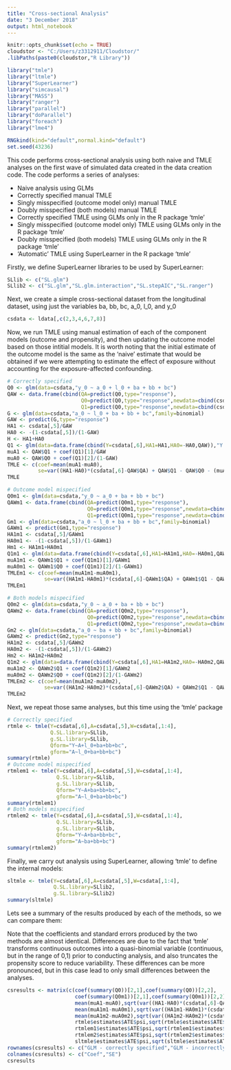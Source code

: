 ---
title: "Cross-sectional Analysis"
date: "3 December 2018"
output: html_notebook
---
  
```{r setup, include=FALSE}
knitr::opts_chunk$set(echo = TRUE)
cloudstor <- "C:/Users/z3312911/Cloudstor/"
.libPaths(paste0(cloudstor,"R Library"))

library("tmle")
library("ltmle")
library("SuperLearner")
library("simcausal")
library("MASS")
library("ranger")
library("parallel")
library("doParallel")
library("foreach")
library("lme4")

RNGkind(kind="default",normal.kind="default")
set.seed(43236)
```

This code performs cross-sectional analysis using both naive and TMLE analyses on the first wave of simulated data created in the data creation code. 
The code performs a series of analyses:
  
* Naive analysis using GLMs
* Correctly specified manual TMLE
* Singly misspecified (outcome model only) manual TMLE
* Doubly misspecified (both models) manual TMLE
* Correctly specified TMLE using GLMs only in the R package 'tmle'
* Singly misspecified (outcome model only) TMLE using GLMs only in the R package 'tmle'
* Doubly misspecified (both models) TMLE using GLMs only in the R package 'tmle'
* 'Automatic' TMLE using SuperLearner in the R package 'tmle'

Firstly, we define SuperLearner libraries to be used by SuperLearner:

```{r sllib}
SLlib <- c("SL.glm")
SLlib2 <- c("SL.glm","SL.glm.interaction","SL.stepAIC","SL.ranger")
```

Next, we create a simple cross-sectional dataset from the longitudinal dataset, using just the variables ba, bb, bc, a_0, l_0, and y_0

```{r csdata}
csdata <- ldata[,c(2,3,4,6,7,8)]
```

Now, we run TMLE using manual estimation of each of the component models (outcome and propensity), and then updating the outcome model based on those intitial models.
It is worth noting that the initial estimate of the outcome model is the same as the 'naive' estimate that would be obtained if we were attempting to estimate the effect of exposure without accounting for the exposure-affected confounding.

```{r manual}
# Correctly specified
Q0 <- glm(data=csdata,"y_0 ~ a_0 + l_0 + ba + bb + bc")
QAW <- data.frame(cbind(QA=predict(Q0,type="response"),
                        Q0=predict(Q0,type="response",newdata=cbind(csdata[,1:4],a_0=0)),
                        Q1=predict(Q0,type="response",newdata=cbind(csdata[,1:4],a_0=1))))
G <- glm(data=csdata,"a_0 ~ l_0 + ba + bb + bc",family=binomial)
GAW <- predict(G,type="response")
HA1 <- csdata[,5]/GAW
HA0 <- -(1-csdata[,5])/(1-GAW)
H <- HA1+HA0
Q1 <- glm(data=data.frame(cbind(Y=csdata[,6],HA1=HA1,HA0=-HA0,QAW)),"Y ~ -1 + HA1 + HA0 + offset(QA)")
muA1 <- QAW$Q1 + coef(Q1)[1]/GAW
muA0 <- QAW$Q0 + coef(Q1)[2]/(1-GAW)
TMLE <- c(coef=mean(muA1-muA0),
          se=var((HA1-HA0)*(csdata[,6]-QAW$QA) + QAW$Q1 - QAW$Q0 - (muA1-muA0))/length(csdata[,1]))
TMLE

# Outcome model mispecified
Q0m1 <- glm(data=csdata,"y_0 ~ a_0 + ba + bb + bc")
QAWm1 <- data.frame(cbind(QA=predict(Q0m1,type="response"),
                          Q0=predict(Q0m1,type="response",newdata=cbind(csdata[,1:4],a_0=0)),
                          Q1=predict(Q0m1,type="response",newdata=cbind(csdata[,1:4],a_0=1))))
Gm1 <- glm(data=csdata,"a_0 ~ l_0 + ba + bb + bc",family=binomial)
GAWm1 <- predict(Gm1,type="response")
HA1m1 <- csdata[,5]/GAWm1
HA0m1 <- -(1-csdata[,5])/(1-GAWm1)
Hm1 <- HA1m1+HA0m1
Q1m1 <- glm(data=data.frame(cbind(Y=csdata[,6],HA1=HA1m1,HA0=-HA0m1,QAWm1)),"Y ~ -1 + HA1 + HA0 + offset(QA)")
muA1m1 <- QAWm1$Q1 + coef(Q1m1)[1]/GAWm1
muA0m1 <- QAWm1$Q0 + coef(Q1m1)[2]/(1-GAWm1)
TMLEm1 <- c(coef=mean(muA1m1-muA0m1),
            se=var((HA1m1-HA0m1)*(csdata[,6]-QAWm1$QA) + QAWm1$Q1 - QAWm1$Q0 - (muA1m1-muA0m1))/length(csdata[,1]))
TMLEm1

# Both models mispecified
Q0m2 <- glm(data=csdata,"y_0 ~ a_0 + ba + bb + bc")
QAWm2 <- data.frame(cbind(QA=predict(Q0m2,type="response"),
                          Q0=predict(Q0m2,type="response",newdata=cbind(csdata[,1:4],a_0=0)),
                          Q1=predict(Q0m2,type="response",newdata=cbind(csdata[,1:4],a_0=1))))
Gm2 <- glm(data=csdata,"a_0 ~ ba + bb + bc",family=binomial)
GAWm2 <- predict(Gm2,type="response")
HA1m2 <- csdata[,5]/GAWm2
HA0m2 <- -(1-csdata[,5])/(1-GAWm2)
Hm2 <- HA1m2+HA0m2
Q1m2 <- glm(data=data.frame(cbind(Y=csdata[,6],HA1=HA1m2,HA0=-HA0m2,QAWm2)),"Y ~ -1 + HA1 + HA0 + offset(QA)")
muA1m2 <- QAWm2$Q1 + coef(Q1m2)[1]/GAWm2
muA0m2 <- QAWm2$Q0 + coef(Q1m2)[2]/(1-GAWm2)
TMLEm2 <- c(coef=mean(muA1m2-muA0m2),
            se=var((HA1m2-HA0m2)*(csdata[,6]-QAWm2$QA) + QAWm2$Q1 - QAWm2$Q0 - (muA1m2-muA0m2))/length(csdata[,1]))
TMLEm2
```

Next, we repeat those same analyses, but this time using the 'tmle' package

```{r autoglm}
# Correctly specified
rtmle <- tmle(Y=csdata[,6],A=csdata[,5],W=csdata[,1:4],
              Q.SL.library=SLlib,
              g.SL.library=SLlib,
              Qform="Y~A+l_0+ba+bb+bc",
              gform="A~l_0+ba+bb+bc")
summary(rtmle)
# Outcome model mispecified
rtmlem1 <- tmle(Y=csdata[,6],A=csdata[,5],W=csdata[,1:4],
                Q.SL.library=SLlib,
                g.SL.library=SLlib,
                Qform="Y~A+ba+bb+bc",
                gform="A~l_0+ba+bb+bc")
summary(rtmlem1)
# Both models mispecified
rtmlem2 <- tmle(Y=csdata[,6],A=csdata[,5],W=csdata[,1:4],
                Q.SL.library=SLlib,
                g.SL.library=SLlib,
                Qform="Y~A+ba+bb+bc",
                gform="A~ba+bb+bc")
summary(rtmlem2)
```

Finally, we carry out analysis using SuperLearner, allowing 'tmle' to define the internal models:

```{r autosl}
sltmle <- tmle(Y=csdata[,6],A=csdata[,5],W=csdata[,1:4],
               Q.SL.library=SLlib2,
               g.SL.library=SLlib2)
summary(sltmle)
```

Lets see a summary of the results produced by each of the methods, so we can compare them:

Note that the coefficients and standard errors produced by the two methods are almost identical. Differences are due to the fact that 'tmle' transforms continuous outcomes into a quasi-binomial variable (continuous, but in the range of 0,1) prior to conducting analysis, and also truncates the propensity score to reduce variability. These differences can be more pronounced, but in this case lead to only small differences between the analyses.

```{r summary}
csresults <- matrix(c(coef(summary(Q0))[2,1],coef(summary(Q0))[2,2],
                      coef(summary(Q0m1))[2,1],coef(summary(Q0m1))[2,2],
                      mean(muA1-muA0),sqrt(var((HA1-HA0)*(csdata[,6]-QAW$QA) + QAW$Q1 - QAW$Q0 - (muA1-muA0))/length(csdata[,1])),
                      mean(muA1m1-muA0m1),sqrt(var((HA1m1-HA0m1)*(csdata[,6]-QAWm1$QA) + QAWm1$Q1 - QAWm1$Q0 - (muA1m1-muA0m1))/length(csdata[,1])),
                      mean(muA1m2-muA0m2),sqrt(var((HA1m2-HA0m2)*(csdata[,6]-QAWm2$QA) + QAWm2$Q1 - QAWm2$Q0 - (muA1m2-muA0m2))/length(csdata[,1])),
                      rtmle$estimates$ATE$psi,sqrt(rtmle$estimates$ATE$var.psi),
                      rtmlem1$estimates$ATE$psi,sqrt(rtmlem1$estimates$ATE$var.psi),
                      rtmlem2$estimates$ATE$psi,sqrt(rtmlem2$estimates$ATE$var.psi),
                      sltmle$estimates$ATE$psi,sqrt(sltmle$estimates$ATE$var.psi)),nrow=9,ncol=2,byrow=TRUE)
rownames(csresults) <- c("GLM - correctly specified","GLM - incorrectly specified","Manual TMLE - correctly specified","Manual TMLE - outcome specified","Manual TMLE - doubly specified","'tmle' package - correctly specified","'tmle' package - outcome misspecified","'tmle' package - doubly misspecified","SuperLearner TMLE")
colnames(csresults) <- c("Coef","SE")
csresults
```